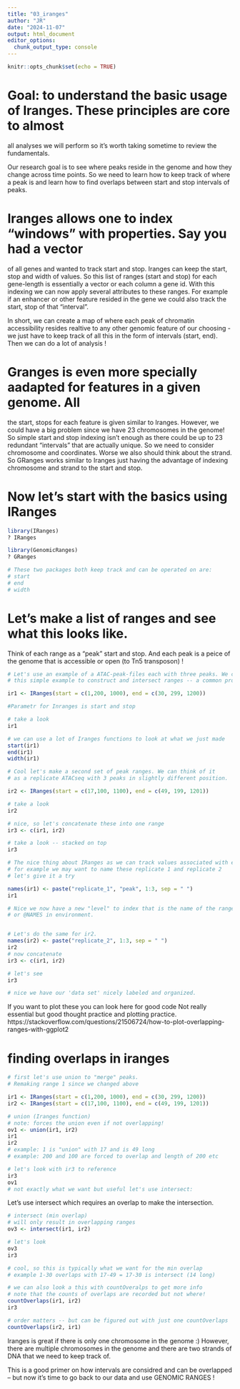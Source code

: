 ```yaml
---
title: "03_iranges"
author: "JR"
date: "2024-11-07"
output: html_document
editor_options: 
  chunk_output_type: console
---
```


```r
knitr::opts_chunk$set(echo = TRUE)
```

# Goal: to understand the basic usage of Iranges. These principles are core to almost
all analyses we will perform so it's worth taking sometime to review the fundamentals.

Our research goal is to see where peaks reside in the genome and how they change
across time points. So we need to learn how to keep track of where a peak is and 
learn how to find overlaps between start and stop intervals of peaks.

# Iranges allows one to index "windows" with properties. Say you had a vector
of all genes and wanted to track start and stop. Iranges can keep the start, 
stop and width of values. So this list of ranges (start and stop) for each 
gene-length is essentially a vector or each column a gene id. With this indexing
we can now apply several attributes to these ranges. For example if an enhancer 
or other feature resided in the gene we could also track the start, stop of that
"interval". 

In short, we can create a map of where each peak of chromatin accessibility resides
realtive to any other genomic feature of our choosing - we just have to keep track
of all this in the form of intervals (start, end). Then we can do a lot of analysis !

# Granges is even more specially aadapted for features in a given genome. All
the start, stops for each feature is given similar to Iranges. However, we could
have a big problem since we have 23 chromosomes in the genome! So simple start
and stop indexing isn't enough as there could be up to 23 redundant "intervals" 
that are actually unique. So we need to consider chromosome and coordinates. 
Worse we also should think about the strand. So GRanges works similar to Iranges
just having the advantage of indexing chromosome and strand to the start and stop.

# Now let's start with the basics using IRanges

```r
library(IRanges)
? IRanges

library(GenomicRanges)
? GRanges

# These two packages both keep track and can be operated on are: 
# start
# end
# width
```


# Let's make a list of ranges and see what this looks like.
Think of each range as a "peak" start and stop. And each peak
is a peice of the genome that is accessible or open (to Tn5 transposon) !

```r

# Let's use an example of a ATAC-peak-files each with three peaks. We can use
# this simple example to construct and intersect ranges -- a common procedure

ir1 <- IRanges(start = c(1,200, 1000), end = c(30, 299, 1200))

#Parametr for Inranges is start and stop 

# take a look
ir1

# we can use a lot of Iranges functions to look at what we just made
start(ir1)
end(ir1)
width(ir1)

# Cool let's make a second set of peak ranges. We can think of it 
# as a replicate ATACseq with 3 peaks in slightly different position.

ir2 <- IRanges(start = c(17,100, 1100), end = c(49, 199, 1201))

# take a look
ir2 

# nice, so let's concatenate these into one range
ir3 <- c(ir1, ir2)

# take a look -- stacked on top
ir3

# The nice thing about IRanges as we can track values associated with each range
# for example we may want to name these replicate 1 and replicate 2
# let's give it a try

names(ir1) <- paste("replicate_1", "peak", 1:3, sep = " ")
ir1

# Nice we now have a new "level" to index that is the name of the range
# or @NAMES in environment. 


# Let's do the same for ir2.
names(ir2) <- paste("replicate_2", 1:3, sep = " ")
ir2
# now concatenate  
ir3 <- c(ir1, ir2)

# let's see
ir3

# nice we have our 'data set' nicely labeled and organized.

```
If you want to plot these you can look here for good code
Not really essential but good thought practice and plotting practice.
https://stackoverflow.com/questions/21506724/how-to-plot-overlapping-ranges-with-ggplot2


# finding overlaps in iranges
```R
# first let's use union to "merge" peaks.
# Remaking range 1 since we changed above

ir1 <- IRanges(start = c(1,200, 1000), end = c(30, 299, 1200))
ir2 <- IRanges(start = c(17,100, 1100), end = c(49, 199, 1201))

# union (Iranges function) 
# note: forces the union even if not overlapping!
ov1 <- union(ir1, ir2)
ir1
ir2
# example: 1 is "union" with 17 and is 49 long
# example: 200 and 100 are forced to overlap and length of 200 etc

# let's look with ir3 to reference
ir3
ov1
# not exactly what we want but useful let's use intersect:
```

Let's use intersect which requires an overlap to make the intersection. 
```R

# intersect (min overlap)
# will only result in overlapping ranges
ov3 <- intersect(ir1, ir2)

# let's look
ov3
ir3

# cool, so this is typically what we want for the min overlap
# example 1-30 overlaps with 17-49 = 17-30 is intersect (14 long)

# we can also look a this with countOveralps to get more info
# note that the counts of overlaps are recorded but not where!
countOverlaps(ir1, ir2)
ir3

# order matters -- but can be figured out with just one countOverlaps
countOverlaps(ir2, ir1)

```

Iranges is great if there is only one chromosome in the genome :) 
However, there are multiple chromosomes in the genome and there are two strands
of DNA that we need to keep track of.

This is a good primer on how intervals are considred and can be overlapped --
but now it's time to go back to our data and use GENOMIC RANGES !
